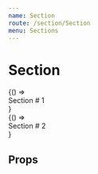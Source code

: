 ```yaml
---
name: Section
route: /section/Section
menu: Sections
---
```



# Section
<Playground>
  <div style={{ width: '100%', height: '50vh', background: '#B0E0E6', overflow: 'scroll' }}>
    <Page>
      <Section name="section1" style={{ margin: '2rem auto', height: '30vh', background: '#FFD700' }}>
        {() => <div>Section # 1</div>}
      </Section>
      <Section name="section2" style={{ margin: '2rem auto', height: '30vh', background: '#FFD700' }}>
        {() => <div>Section # 2</div>}
      </Section>
    </Page>
  </div>
</Playground>


## Props

<PropsTable of={Section} />

